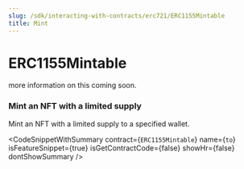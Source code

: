 ```yaml
---
slug: /sdk/interacting-with-contracts/erc721/ERC1155Mintable
title: Mint
---
```



# ERC1155Mintable

more information on this coming soon.


### Mint an NFT with a limited supply





Mint an NFT with a limited supply to a specified wallet.



<CodeSnippetWithSummary
      contract={`ERC1155Mintable`}
      name={`to`}
      isFeatureSnippet={true}
      isGetContractCode={false}
      showHr={false}
      dontShowSummary
    />
  


